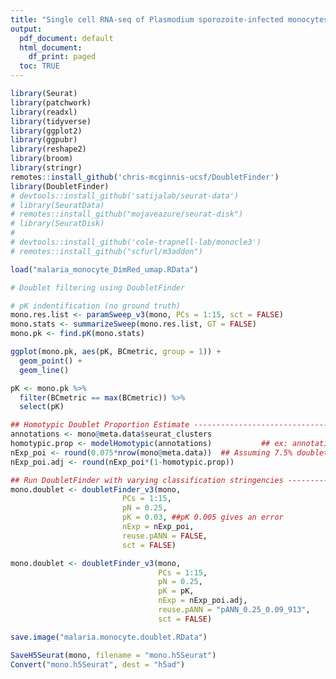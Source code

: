 ```yaml
---
title: "Single cell RNA-seq of Plasmodium sporozoite-infected monocytes - dimensionality reduction"
output:
  pdf_document: default
  html_document:
    df_print: paged
  toc: TRUE
---
```


<!-- ```{r, echo = F} -->
<!-- # knitr::opts_chunk$set(warning = F, message = F) -->
<!-- # knitr::opts_chunk$set(fig.pos = "!H", out.extra = "") -->
<!-- #knitr::opts_chunk$set(tidy.opts=list(width.cutoff=80),tidy=TRUE) -->

<!-- ``` -->

```r
library(Seurat)
library(patchwork)
library(readxl)
library(tidyverse)
library(ggplot2)
library(ggpubr)
library(reshape2)
library(broom)
library(stringr)
remotes::install_github('chris-mcginnis-ucsf/DoubletFinder')
library(DoubletFinder)
# devtools::install_github('satijalab/seurat-data')
# library(SeuratData)
# remotes::install_github("mojaveazure/seurat-disk")
# library(SeuratDisk)
# 
# devtools::install_github('cole-trapnell-lab/monocle3')
# remotes::install_github("scfurl/m3addon")
```

```r
load("malaria_monocyte_DimRed_umap.RData")
```

```r
# Doublet filtering using DoubletFinder

# pK indentification (no ground truth)
mono.res.list <- paramSweep_v3(mono, PCs = 1:15, sct = FALSE)
mono.stats <- summarizeSweep(mono.res.list, GT = FALSE)
mono.pk <- find.pK(mono.stats)

ggplot(mono.pk, aes(pK, BCmetric, group = 1)) +
  geom_point() +
  geom_line()

pK <- mono.pk %>% 
  filter(BCmetric == max(BCmetric)) %>% 
  select(pK)

```

```r

## Homotypic Doublet Proportion Estimate -------------------------------------------------------------------------------------
annotations <- mono@meta.data$seurat_clusters
homotypic.prop <- modelHomotypic(annotations)           ## ex: annotations <- seu_kidney@meta.data$ClusteringResults
nExp_poi <- round(0.075*nrow(mono@meta.data))  ## Assuming 7.5% doublet formation rate - tailor for your dataset
nExp_poi.adj <- round(nExp_poi*(1-homotypic.prop))

```

```r
## Run DoubletFinder with varying classification stringencies ----------------------------------------------------------------
mono.doublet <- doubletFinder_v3(mono, 
                         PCs = 1:15, 
                         pN = 0.25, 
                         pK = 0.03, ##pK 0.005 gives an error
                         nExp = nExp_poi, 
                         reuse.pANN = FALSE, 
                         sct = FALSE)

mono.doublet <- doubletFinder_v3(mono,
                                 PCs = 1:15, 
                                 pN = 0.25, 
                                 pK = pK, 
                                 nExp = nExp_poi.adj, 
                                 reuse.pANN = "pANN_0.25_0.09_913", 
                                 sct = FALSE)

save.image("malaria.monocyte.doublet.RData")

```

```r
SaveH5Seurat(mono, filename = "mono.h5Seurat")
Convert("mono.h5Seurat", dest = "h5ad")
```
